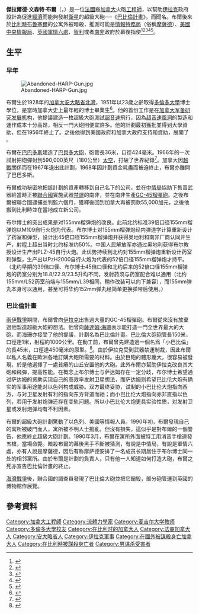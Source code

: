 {{NoteTA
|T=zh-cn:杰拉尔德·布尔;zh-hk:謝拉德·布爾;
|1=zh-cn:杰拉尔德;zh-tw:傑拉爾德;zh-hk:謝拉德;
}}

{{Infobox Person
|name          = 傑拉爾德·文森特·布爾
|image         = Gerald Bull 1964 cropped.jpg
|image_size    = 200px
|caption       = 傑拉爾德·文森特·布爾，攝於1964年
|birth_name    =
|birth_date    = {{Birth date|1928|3|9}}
|birth_place   = [[加拿大|加拿大]][[安大略|安大略]]
|death_date    = {{Death date and age|1990|3|20|1928|3|9}}
|death_place   = [[比利時|比利時]][[布魯塞爾|布魯塞爾]]
|death_cause   = 
|resting_place = 
|resting_place_coordinates = 
|residence     = 
|nationality   = [[加拿大|加拿大]]
|other_names   = 
|known_for     = 
|education     = 
|employer      = 
|occupation    = 
|home_town     = 
|title         = 
|salary        = 
|networth      = 
|height        = 
|weight        = 
|term          = 
|predecessor   = 
|successor     = 
|party         = 
|boards        = 
|religion      = 
|spouse        = 
|partner       = 
|children      = 
|parents       = 
|relatives     = 
|signature     = 
|website       = 
|footnotes     = 
}}

'''傑拉爾德·文森特·布爾'''（'''{{lang-fr|Gerald Vincent Bull}}'''，{{bd|1928年|3月9日|1990年|3月20日|catIdx=Bull, Gerald}}）是一位[[法國|法國]]裔[[加拿大|加拿大]]火砲[[工程師|工程師]]，以幫助[[伊拉克|伊拉克]]政府設計為促進[[經濟|經濟]]而能夠發射[[衛星|衛星]]的超級大砲──《[[巴比倫計畫|巴比倫計畫]]》，而聞名。布爾後來於[[比利時|比利時]][[布魯塞爾|布魯塞爾]]的公寓外被暗殺，推測可能是[[情報特務局|情報特務局]]（俗稱[[摩薩德|摩薩德]]）、[[美國|美國]][[中央情報局|中央情報局]]、[[英國|英國]][[軍情六處|軍情六處]]、[[智利|智利]]或者[[南非|南非]]政府於幕後指使<ref name="NYT1990">{{cite news|url=http://www.nytimes.com/1990/08/26/magazine/the-man-behind-iraq-s-supergun.html?pagewanted=1|title=The Man Behind Iraq's Supergun|last=Toolis|first=Kevin|date=August 26, 1990|work=New York Times|accessdate=3 April 2010|archive-date=2019-01-15|archive-url=https://web.archive.org/web/20190115120142/https://www.nytimes.com/1990/08/26/magazine/the-man-behind-iraq-s-supergun.html?pagewanted=1|dead-url=no}}</ref><ref>{{cite book|last=Harmon|first=Christopher C.|title=Terrorism today|publisher=Routledge|date=2007|pages=43|isbn=9780415773003|url=http://books.google.com/books?id=jAjg-Kc9VcAC&printsec=frontcover&source=gbs_v2_summary_r&cad=0#v=onepage&q=&f=false|access-date=2010-09-01|archive-date=2014-07-07|archive-url=https://web.archive.org/web/20140707153118/http://books.google.com/books?id=jAjg-Kc9VcAC&printsec=frontcover&source=gbs_v2_summary_r&cad=0#v=onepage&q=&f=false|dead-url=no}}</ref><ref name=II>{{cite web|title=State assassins who put 007 in the shade|url=http://www.independent.ie/opinion/analysis/state-assassins-who-put-007-inthe-shade-2071971.html|date=February 20, 2010|accessdate=2010-02-20|publisher=Irish Independent|archive-date=2012-10-23|archive-url=https://web.archive.org/web/20121023035720/http://www.independent.ie/opinion/analysis/state-assassins-who-put-007-inthe-shade-2071971.html|dead-url=no}}</ref><ref name="Are Assassinations Ever Legal? - slate.com">{{cite web|title=Are Assassinations Ever Legal? - slate.com|author=Lapidos, Juliet|publisher=Slate Magazine|url=http://www.slate.com/id/2222843/|accessdate=2009-07-15|date=2009-07-14|archive-date=2011-09-07|archive-url=https://web.archive.org/web/20110907015632/http://www.slate.com/id/2222843|dead-url=no}}</ref><ref name="Shades of Supergun Evoke Hussein’s Thirst for Arms  - The New York Times">{{cite web|title=Shades of Supergun Evoke Hussein’s Thirst for Arms  - The New York Times|author=Glanz, James|url=http://www.nytimes.com/2006/09/10/world/middleeast/10supergun.html?pagewanted=print|accessdate=2010-02-15|date=2010-02-15|archive-date=2019-05-11|archive-url=https://web.archive.org/web/20190511075849/https://www.nytimes.com/2006/09/10/world/middleeast/10supergun.html?pagewanted=print|dead-url=no}}</ref>。

==生平==
===早年===
[[Image:Abandoned-HARP-Gun.jpg|right]]

布爾生於1928年的[[加拿大|加拿大]][[安大略省|安大略省]][[北灣_(安大略省)|北灣]]，1951年以23歲之齡取得[[多倫多大學|多倫多大學]]博士學位，是當時加拿大史上最年輕的博士畢業生<ref name="tcr">{{cite web | author =  | year =  | title = PROJECT BABYLON: GERALD BULL'S DOWNFALL | publisher = damninteresting.com | accessdate = 2014-06-03 | url = http://www.damninteresting.com/project-babylon-gerald-bulls-downfall/ | archive-date = 2020-11-12 | archive-url = https://web.archive.org/web/20201112005228/https://www.damninteresting.com/project-babylon-gerald-bulls-downfall/ | dead-url = no }}</ref>。他的首份工作是在[[加拿大军备研究发展机构|加拿大军备研究发展机构]]，他提議建造一枚超級大砲測試[[超音速|超音速]]飛行，因為[[超音速風洞|超音速風洞]]的製造和運作成本十分高昂，相反一門大砲則便宜許多。他的計劃最初獲批並得到大學資助，但在1956年終止了。之後他得到美國政府和加拿大政府支持和資助，展開了{{le|高空飛行研究計劃|Project HARP}}
。

布爾在[[巴巴多斯|巴巴多斯]]建造了[[巴貝多大砲|巴貝多大砲]]，砲管長36米，口徑424毫米。1966年的一次試射把砲彈射到590,000英尺（180公里）[[卡門線|太空]]，打破了世界紀錄<ref name="astronautix">{{cite web|last=Graf|first=Richard K.|title=A Brief History of the HARP Project|url=http://www.astronautix.com/articles/abroject.htm|work=Encyclopedia Astronautica|publisher=astronautix.com|accessdate=2013-08-14|deadurl=yes|archiveurl=https://web.archive.org/web/20130817180212/http://astronautix.com/articles/abroject.htm|archivedate=2013-08-17}}</ref>。加拿大因[[越戰|越戰]]關係而在1967年退出此計劃，1968年因計劃資金耗盡而被迫終止，布爾亦離開了巴巴多斯。

布爾成功秘密地把該計劃的資產轉移到自己名下的公司，並在[[中情局|中情局]]協助下售賣武器給當時正被[[聯合國|聯合國]]實施武器[[禁運|禁運]]的南非，並在南非生產[[GC-45榴彈砲|GC-45榴彈砲]]。之後布爾被聯合國逮捕並判監六個月，獲釋後回到加拿大再被罰款55,000加元，之後他搬到比利時並在當地成立新公司。

布尔博士的突出成果是对155mm榴弹炮的改良。此前北约标准39倍口径155mm榴弹炮以M109自行火炮为代表。布尔博士对155mm榴弹炮经内弹道学计算重新设计了药室和弹型，设计出45倍口径155mm榴弹炮并获得奥地利和南非厂商认同并生产，射程上超出当时北约标准约50%。中国人民解放军亦通过奥地利获得布尔教授设计生产出PLZ-45自行火炮。此优势持续到北约对155mm榴弹炮重新设计药室和弹型，生产出以PzH2000自行火炮为代表的52倍口径155mm榴弹炮才持平。（北约早期的39倍口径、布尔博士45倍口径和北约后来的52倍口径155mm榴弹炮的药室分别为18.8/22.9/23.5升均不同，发射药须与药室配合难以通用（北约155mm/L52药室前端与155mm/L39相同，稍作改装可以向下兼容），而155mm弹丸本身可以通用，甚至可将华约152mm弹丸经简单更换弹带后使用。）

===巴比倫計畫===
{{main|巴比倫計畫}}

[[兩伊戰爭|兩伊戰爭]]期間，布爾曾向[[伊拉克|伊拉克]]出售過大量的GC-45榴彈砲。布爾從來沒有放棄過他製造超級大砲的想法。他曾向[[薩達姆·海珊|薩達姆·海珊]]表示能打造一門全世界最大的大砲，而海珊亦接受了他的提議，計劃名為巴比倫計畫。巴比倫大砲砲管長150米，口徑達1米，射程約1000公里。在動工前，布爾曾先建造過一個名爲「小巴比倫」的長45米，口徑達450毫米的原型。<ref>{{cite book|author=李宛蓉|title=莫薩德檔案解密 |year=2013 |publisher=大是文化 |location=台湾 |isbn= 978-986-6037-78-8}}</ref>。由於伊拉克受到武器禁運制裁，因此布爾以私人名義在歐洲各地訂購大砲所需要的材料。由於巨砲的體形龐大，很容易被發現，於是他選擇了一處貧瘠的山丘安置他的大砲。此外布爾亦幫助伊拉克改良其大砲和飛彈，提高性能。在概念上布尔博士与萨达姆存在一定分歧，布尔博士希望通过萨达姆的资助实现自己的高效率发射卫星想法，而萨达姆则希望巴比伦大炮有确实的军事用途能对以色列构成威胁。双方最终妥协，试制的小巴比伦大炮指向西方，与对卫星发射有利的指向东方背道而驰；而小巴比伦大炮指向亦非直指以色列，若用于发射炮弹还存在变轨问题。所以小巴比伦大炮更具实验性质，对发射卫星或发射炮弹均有不利因素。

布爾的超級大砲計劃驚動了以色列、美國等情報人員。1990年初，布爾發現自己的寓所被破門而入，寓所被不明人士搗亂，但沒有損失，這似乎是對布爾的一個警告，他應終止超級大砲計劃。1990年3月，布爾在寓所外面被特工用消音手槍連發五槍，當場命斃。暗殺布爾的幕後黑手不斷被猜測，有說是中情局，有說是軍情六處，亦有人說是摩薩德，因后有称摩萨德安排了一名成员长期居住于布尔博士同一处的相邻寓所。由於布爾是計劃的負責人，只有他一人知道如何打造大砲，布爾之死亦宣告巴比倫計畫的終止。

[[海灣戰爭|海灣戰爭]]後，聯合國的調查員發現了巴比倫大砲並把它銷毀，部分砲管運到英國的博物館作展覽。

==參考資料==
{{reflist}}

{{Authority control}}
{{DEFAULTSORT:Bull, Ferald}}
[[Category:加拿大工程師|Category:加拿大工程師]]
[[Category:流體力學家|Category:流體力學家]]
[[Category:麦吉尔大学教师|Category:麦吉尔大学教师]]
[[Category:多倫多大學校友|Category:多倫多大學校友]]
[[Category:在比利时的加拿大人|Category:在比利时的加拿大人]]
[[Category:法裔加拿大人|Category:法裔加拿大人]]
[[Category:安大略省人|Category:安大略省人]]
[[Category:伊拉克軍事|Category:伊拉克軍事]]
[[Category:在國外被謀殺身亡加拿大人|Category:在國外被謀殺身亡加拿大人]]
[[Category:在比利時被謀殺身亡者|Category:在比利時被謀殺身亡者]]
[[Category:男谋杀受害者|Category:男谋杀受害者]]